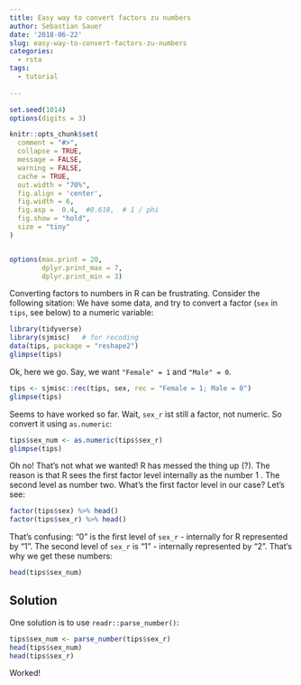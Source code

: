 ```yaml
---
title: Easy way to convert factors zu numbers
author: Sebastian Sauer
date: '2018-06-22'
slug: easy-way-to-convert-factors-zu-numbers
categories:
  - rsta
tags:
  - tutorial
  
---
```



```r
set.seed(1014)
options(digits = 3)

knitr::opts_chunk$set(
  comment = "#>",
  collapse = TRUE,
  message = FALSE,
  warning = FALSE,
  cache = TRUE,
  out.width = "70%",
  fig.align = 'center',
  fig.width = 6,
  fig.asp =  0.4,  #0.618,  # 1 / phi
  fig.show = "hold",
  size = "tiny"
)


options(max.print = 20,
        dplyr.print_max = 7,
        dplyr.print_min = 3)

```


Converting factors to numbers in R can be frustrating. Consider the following sitation: We have some data, and try to convert a factor (`sex` in `tips`, see below) to a numeric variable:

```r
library(tidyverse)
library(sjmisc)   # for recoding
data(tips, package = "reshape2")
glimpse(tips)
```

Ok, here we go. Say, we want `"Female" = 1` and `"Male" = 0`. 

```r
tips <- sjmisc::rec(tips, sex, rec = "Female = 1; Male = 0")
glimpse(tips)
```

Seems to have worked so far. Wait, `sex_r` ist still a factor, not numeric. So convert it using `as.numeric`:

```r
tips$sex_num <- as.numeric(tips$sex_r)
glimpse(tips)
```

Oh no! That's not what we wanted! R has messed the thing up (?). The reason is that R sees the first factor level internally as the number 1 . The second level as number two. What's the first factor level in our case? Let's see:

```r
factor(tips$sex) %>% head()
factor(tips$sex_r) %>% head()
```

That's confusing: "0" is the first level of `sex_r` - internally for R represented by "1". The second level of `sex_r` is "1" - internally represented by "2". That's why we get these numbers:

```r
head(tips$sex_num)
```


## Solution

One solution is to use `readr::parse_number()`:

```r
tips$sex_num <- parse_number(tips$sex_r)
head(tips$sex_num)
head(tips$sex_r)
```


Worked!

